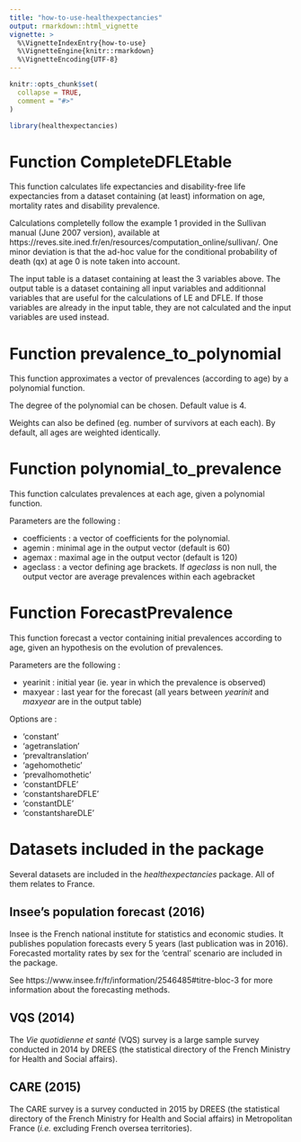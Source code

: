 ```yaml
---
title: "how-to-use-healthexpectancies"
output: rmarkdown::html_vignette
vignette: >
  %\VignetteIndexEntry{how-to-use}
  %\VignetteEngine{knitr::rmarkdown}
  %\VignetteEncoding{UTF-8}
---
```


```r
knitr::opts_chunk$set(
  collapse = TRUE,
  comment = "#>"
)
```

```r
library(healthexpectancies)
```

# Function CompleteDFLEtable

This function calculates life expectancies and disability-free life expectancies from a dataset containing (at least) information on age, mortality rates and disability prevalence.

Calculations completelly follow the example 1 provided in the Sullivan manual (June 2007 version), available at https://reves.site.ined.fr/en/resources/computation_online/sullivan/. One minor deviation is that the ad-hoc value for the conditional probability of death (qx) at age 0 is note taken into account.

The input table is a dataset containing at least the 3 variables above. The output table is a dataset containing all input variables and additionnal variables that are useful for the calculations of LE and DFLE. If those variables are already in the input table, they are not calculated and the input variables are used instead.

# Function prevalence_to_polynomial

This function approximates a vector of prevalences (according to age) by a polynomial function.

The degree of the polynomial can be chosen. Default value is 4.

Weights can also be defined (eg. number of survivors at each each). By default, all ages are weighted identically.

# Function polynomial_to_prevalence

This function calculates prevalences at each age, given a polynomial function.

Parameters are the following :

* coefficients : a vector of coefficients for the polynomial.
* agemin : minimal age in the output vector (default is 60)
* agemax : maximal age in the output vector (default is 120)
* ageclass : a vector defining age brackets. If *ageclass* is non null, the output vector are average prevalences within each agebracket

# Function ForecastPrevalence

This function forecast a vector containing initial prevalences according to age, given an hypothesis on the evolution of prevalences.

Parameters are the following :

* yearinit : initial year (ie. year in which the prevalence is observed)
* maxyear : last year for the forecast (all years between *yearinit* and *maxyear* are in the output table)

Options are :

* 'constant'
* 'agetranslation'
* 'prevaltranslation'
* 'agehomothetic'
* 'prevalhomothetic'
* 'constantDFLE'
* 'constantshareDFLE'
* 'constantDLE'
* 'constantshareDLE'

# Datasets included in the package

Several datasets are included in the *healthexpectancies* package. All of them relates to France.

## Insee's population forecast (2016)

Insee is the French national institute for statistics and economic studies. It publishes population forecasts every 5 years (last publication was in 2016). Forecasted mortality rates by sex for the 'central' scenario are included in the package.

See https://www.insee.fr/fr/information/2546485#titre-bloc-3 for more information about the forecasting methods.

## VQS (2014)

The *Vie quotidienne et santé* (VQS) survey is a large sample survey conducted in 2014 by DREES (the statistical directory of the French Ministry for Health and Social affairs).

## CARE (2015)

The CARE survey is a survey conducted in 2015 by DREES (the statistical directory of the French Ministry for Health and Social affairs) in Metropolitan France (*i.e.* excluding French oversea territories).







